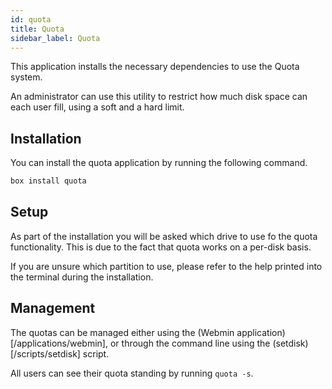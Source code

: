 ```yaml
---
id: quota
title: Quota
sidebar_label: Quota
---
```

This application installs the necessary dependencies to use the Quota system.

An administrator can use this utility to restrict how much disk space can each user fill, using a soft and a hard limit.

## Installation

You can install the quota application by running the following command.

```bash
box install quota
```

## Setup

As part of the installation you will be asked which drive to use fo the quota functionality. This is due to the fact that quota works on a per-disk basis.

If you are unsure which partition to use, please refer to the help printed into the terminal during the installation.

## Management

The quotas can be managed either using the (Webmin application)[/applications/webmin], or through the command line using the (setdisk)[/scripts/setdisk] script.

All users can see their quota standing by running `quota -s`.